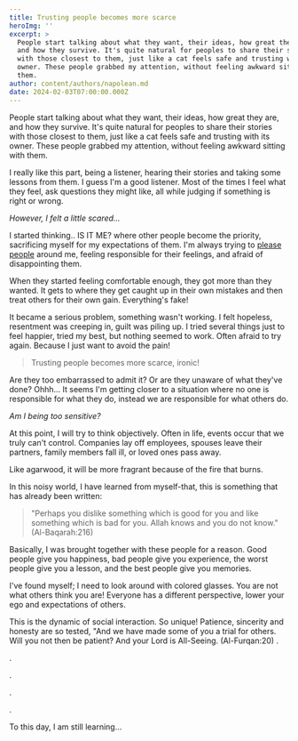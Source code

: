 ```yaml
---
title: Trusting people becomes more scarce
heroImg: ''
excerpt: >
  People start talking about what they want, their ideas, how great they are,
  and how they survive. It's quite natural for peoples to share their stories
  with those closest to them, just like a cat feels safe and trusting with its
  owner. These people grabbed my attention, without feeling awkward sitting with
  them.
author: content/authors/napolean.md
date: 2024-02-03T07:00:00.000Z
---
```


People start talking about what they want, their ideas, how great they are, and how they survive. It's quite natural for peoples to share their stories with those closest to them, just like a cat feels safe and trusting with its owner. These people grabbed my attention, without feeling awkward sitting with them.

I really like this part, being a listener, hearing their stories and taking some lessons from them. I guess I'm a good listener. Most of the times I feel what they feel, ask questions they might like, all while judging if something is right or wrong.

*However, I felt a little scared...*

I started thinking.. IS IT ME? where other people become the priority, sacrificing myself for my expectations of them. I'm always trying to [please people](https://www.siloamhospitals.com/informasi-siloam/artikel/apa-itu-people-pleaser) around me, feeling responsible for their feelings, and afraid of disappointing them.

When they started feeling comfortable enough, they got more than they wanted. It gets to where they get caught up in their own mistakes and then treat others for their own gain. Everything's fake!

It became a serious problem, something wasn't working. I felt hopeless, resentment was creeping in, guilt was piling up. I tried several things just to feel happier, tried my best, but nothing seemed to work. Often afraid to try again. Because I just want to avoid the pain!

> Trusting people becomes more scarce, ironic!

Are they too embarrassed to admit it? Or are they unaware of what they've done? Ohhh... It seems I'm getting closer to a situation where no one is responsible for what they do, instead we are responsible for what others do.

*Am I being too sensitive?*

At this point, I will try to think objectively. Often in life, events occur that we truly can't control. Companies lay off employees, spouses leave their partners, family members fall ill, or loved ones pass away.

Like agarwood, it will be more fragrant because of the fire that burns.

In this noisy world, I have learned from myself-that, this is something that has already been written:

> "Perhaps you dislike something which is good for you and like something which is bad for you. Allah knows and you do not know." (Al-Baqarah:216)

Basically, I was brought together with these people for a reason. Good people give you happiness, bad people give you experience, the worst people give you a lesson, and the best people give you memories.

I've found myself; I need to look around with colored glasses. You are not what others think you are! Everyone has a different perspective, lower your ego and expectations of others.

This is the dynamic of social interaction. So unique! Patience, sincerity and honesty are so tested, "And we have made some of you a trial for others. Will you not then be patient? And your Lord is All-Seeing. (Al-Furqan:20) .

.

.

.

.

To this day, I am still learning...
